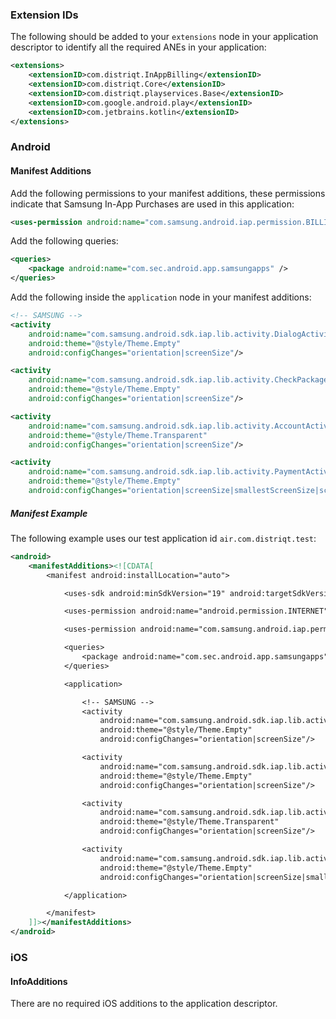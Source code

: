 
### Extension IDs

The following should be added to your `extensions` node in your application descriptor to identify all the required ANEs in your application:

```xml
<extensions>
    <extensionID>com.distriqt.InAppBilling</extensionID>
    <extensionID>com.distriqt.Core</extensionID>
    <extensionID>com.distriqt.playservices.Base</extensionID>
    <extensionID>com.google.android.play</extensionID>
    <extensionID>com.jetbrains.kotlin</extensionID>
</extensions>
```



### Android

#### Manifest Additions


Add the following permissions to your manifest additions, these permissions indicate that Samsung In-App Purchases are used in this application:

```xml
<uses-permission android:name="com.samsung.android.iap.permission.BILLING" />
```

Add the following queries:

```xml
<queries>
	<package android:name="com.sec.android.app.samsungapps" />
</queries>
```

Add the following inside the `application` node in your manifest additions:

```xml
<!-- SAMSUNG -->
<activity
    android:name="com.samsung.android.sdk.iap.lib.activity.DialogActivity"
    android:theme="@style/Theme.Empty"
    android:configChanges="orientation|screenSize"/>

<activity
    android:name="com.samsung.android.sdk.iap.lib.activity.CheckPackageActivity"
    android:theme="@style/Theme.Empty"
    android:configChanges="orientation|screenSize"/>

<activity
    android:name="com.samsung.android.sdk.iap.lib.activity.AccountActivity"
    android:theme="@style/Theme.Transparent"
    android:configChanges="orientation|screenSize"/>

<activity
    android:name="com.samsung.android.sdk.iap.lib.activity.PaymentActivity"
    android:theme="@style/Theme.Empty"
    android:configChanges="orientation|screenSize|smallestScreenSize|screenLayout|keyboard|keyboardHidden|locale|uiMode|fontScale|density"/>
```


##### Manifest Example 

The following example uses our test application id `air.com.distriqt.test`:

```xml
<android>
	<manifestAdditions><![CDATA[
		<manifest android:installLocation="auto">

			<uses-sdk android:minSdkVersion="19" android:targetSdkVersion="29" />

			<uses-permission android:name="android.permission.INTERNET"/>

			<uses-permission android:name="com.samsung.android.iap.permission.BILLING" />

			<queries>
				<package android:name="com.sec.android.app.samsungapps" />
			</queries>

			<application>

				<!-- SAMSUNG -->
				<activity
					android:name="com.samsung.android.sdk.iap.lib.activity.DialogActivity"
					android:theme="@style/Theme.Empty"
					android:configChanges="orientation|screenSize"/>

				<activity
					android:name="com.samsung.android.sdk.iap.lib.activity.CheckPackageActivity"
					android:theme="@style/Theme.Empty"
					android:configChanges="orientation|screenSize"/>

				<activity
					android:name="com.samsung.android.sdk.iap.lib.activity.AccountActivity"
					android:theme="@style/Theme.Transparent"
					android:configChanges="orientation|screenSize"/>

				<activity
					android:name="com.samsung.android.sdk.iap.lib.activity.PaymentActivity"
					android:theme="@style/Theme.Empty"
					android:configChanges="orientation|screenSize|smallestScreenSize|screenLayout|keyboard|keyboardHidden|locale|uiMode|fontScale|density"/>

			</application>

		</manifest>
	]]></manifestAdditions>
</android>
```


### iOS

#### InfoAdditions

There are no required iOS additions to the application descriptor.
